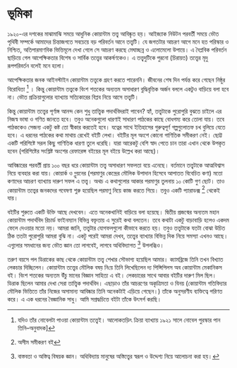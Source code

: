 # ভূমিকা {.unnumbered}

১৯২০-এর দশকের মাঝামাঝি সময়ে আধুনিক কোয়ান্টাম তত্ত্ব আবিষ্কৃত হয়। আইজ্যাক নিউটন পরবর্তী সময়ে ভৌত পৃথিবী সম্পর্কে আমাদের চিন্তাজগতে সবচেয়ে বড় পরিবর্তন আনে তত্ত্বটি। যে জগতটার আচরণ আগে মনে হত পরিস্কার ও নিশ্চিত, অতিপারমাণবিক ভিত্তিমূলে দেখা গেলে সে আচরণ করছে মেঘাচ্ছন্ন ও এলোমেলো উপায়ে। এ বৈপ্লবিক পরিবর্তন ছাড়িয়ে গেল আপেক্ষিকতার বিশেষ ও সার্বিক তত্ত্বের আকর্ষণকেও। এ তত্ত্বদুটিকে পুরনো (চিরায়ত) তত্ত্বের মৃদু রূপপরিবর্তন বলেই মনে হলো।

আপেক্ষিকতার জনক আইনস্টাইন কোয়ান্টাম তত্ত্বকে গ্রহণ করতে পারেননি। জীবনের শেষ দিন পর্যন্ত করে গেছেন নিষ্ঠুর বিরোধিতা [^1] । কিন্তু কোয়ান্টাম তত্ত্বকে বিংশ শতকের অন্যতম অসাধারণ বুদ্ধিবৃত্তিক অর্জন বললে একটুও বাড়িয়ে বলা হবে না। ভৌত প্রক্রিয়াগুলোর ব্যাখ্যায় সত্যিকারের বিপ্লব নিয়ে আসে তত্ত্বটি।

কিন্তু কোয়ান্টাম তত্ত্বের পূর্ণাঙ্গ আনন্দ কেন শুধু তাত্ত্বিক পদার্থবিদরাই পাবেন? হ্যাঁ, তত্ত্বটাকে পুরোপুরি বুঝতে চাইলে এর নিজস্ব ভাষা ও গণিত জানতে হবে। তবুও অনেকগুলো ধারণাই সাধারণ পাঠকের কাছে বোধগম্য করে তোলা যায়। তবে পাঠককেও সেজন্য একটু কষ্ট তো স্বীকার করতেই হবে। যত্নের সাথে ইতিহাসের গুরুত্বপূর্ণ গল্পগুলোতফ চখ বুলিয়ে যেতে হবে। এ ধরনের পাঠকের কথা মাথায় রেখেই বইটি লেখা। বইটির মূল অংশে কোনো গাণিতিক সমীকরণ নেই। ছোট্ট একটি পরিশিষ্টে সরল কিছু গাণিতিক ধারণা তুলে ধরেছি। যারা আরেকটু বেশি স্বাদ পেতে চান তারা এখান থেকে উপকৃত হবেন (পরিশিষ্টের সংশ্লিষ্ট অংশের রেফারেন্স বইয়ের মূল বইয়ে উল্লেখ করা আছে)।

আবিষ্কারের পরবর্তী প্রায় ১০০ বছর ধরে কোয়ান্টাম তত্ত্ব অসাধারণ সফলতা বয়ে এনেছে। বর্তমানে তত্ত্বটাকে আত্মবিশ্বাস নিয়ে ব্যবহার করা যায়। কোয়ার্ক ও গ্লুয়নের (পরমাণুর কেন্দ্রের মৌলিক উপাদান হিসেবে আপাতত বিবেচিত কণা) মতো কণাদের আচরণ ব্যাখ্যায় দারুণ সফল এ তত্ত্ব। অথচ এ কথাগুলোর আকার পরমাণুর তুলনায় ১০ কোটি গুণ ছোট। তাও কোয়ান্টাম তত্ত্বের জনকদের গবেষণা শুরু হয়েছিল পরমাণু নিয়ে কাজ করতে গিয়ে। তবুও একটি প্যারাডক্স [^2]  থেকেই যায়।

বইটির শুরুতে একটি উক্তি আছে দেখবেন। এতে অনেকখানিই বাড়িয়ে বলা হয়েছে। দ্বিতীয় প্রজন্মের অন্যতম মহান কোয়ান্টাম পদার্থবিদ রিচার্ড ফাইনম্যান বিভিন্ন বক্তৃতায় এ সুরেই কথা বলতেন। তবে কথাটা একটু বাড়াবাড়ি হলেও একদম ফেলে দেওয়ার মতো নয়। আমরা জানি, তত্ত্বটার যোগফলগুলো কীভাবে করতে হয়। তবুও তত্ত্বটাকে যতটা বোঝা উচিত ঠিক ততটা পুরোপুরি আমরা বুঝি না। একটু পরেই আমরা দেখব, তত্ত্বের ব্যাখ্যার বিভিন্ন দিক নিয়ে সমস্যা এখনও আছে। এগুলোর সমধানের জন্য ভৌত জ্ঞান তো লাগবেই, লাগবে অধিবিদ্যাগত [^3] উপলব্ধিও।

তরুণ বয়সে পল ডিরাকের কাছ থেকে কোয়ান্টাম তত্ত্ব শেখার সৌভাগ্য হয়েছিল আমার। ক্যামব্রিজে তিনি তখন বিখ্যাত লেকচার দিচ্ছিলেন। কোয়ান্টাম তত্ত্বের মৌলিক বষয় নি‌‌‌য়ে তিনি লিখেছিলেন দ্য পিন্সিপিলস অব কোয়ান্টাম মেকানিকস বই। বিংশ শতকের অন্যতম উঁচু মানের বিজ্ঞান সাহিত্য এ বই। লেকচারের সাথে আবার বইটির দারুণ মিল ছিল। ডিরাক ছিলেন আমার দেখা সেরা তাত্ত্বিক পদার্থবিদ। এছাড়াও তাঁর আচরণের অকৃত্রিমতা ও বিনয় (কোয়ান্টাম গতিবিদ্যার মৌলিক ভিত্তিতে তাঁর নিজের অসামান্য আবিষ্কার তিনি অনেকটাই এড়িয়ে গেছেন।) তাঁকে অনুসরণীয ব্যক্তিত্বে পরিণত করে। এ এক ধরনের বৈজ্ঞানিক সাধু। আমি সশ্রদ্ধচিত্তে বইটা তাঁকে উৎসর্গ করছি।

[^1]: যদিও তাঁর নোবেলটা পাওয়া কোয়ান্টাম তত্ত্বেই। আলোকতড়িৎ ক্রিয়া ব্যাখ্যায় ১৯২১ সালে নোবেল পুরস্কার পান তিনি--অনুবাদক]
[^2]: অসীম সমীকরণ বই
[^3]:  বাস্তবতা ও অস্তিত্ব  বিষয়ক জ্ঞান। অধিবিদ্যায় মানুষের অস্তিত্ত্বের স্বরূপ ও উদ্দেশ্য নিয়ে আলোচনা করা হয়।
